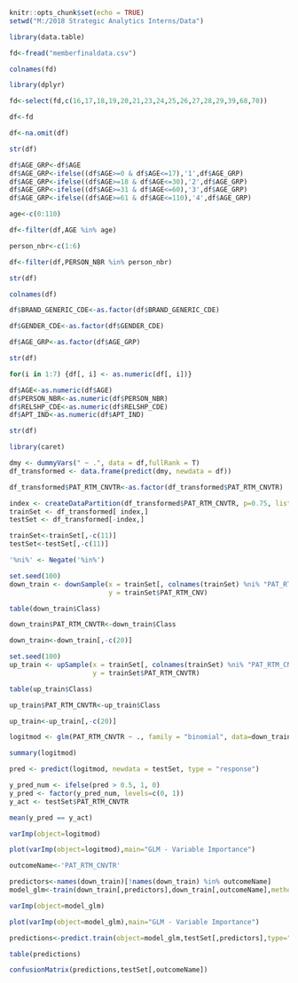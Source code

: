 
```{r setup, include=FALSE}
knitr::opts_chunk$set(echo = TRUE)
setwd("M:/2018 Strategic Analytics Interns/Data")
```
```{r}
library(data.table)
```

```{r}
fd<-fread("memberfinaldata.csv")
```


```{r}
colnames(fd)
```

```{r}
library(dplyr)

fd<-select(fd,c(16,17,18,19,20,21,23,24,25,26,27,28,29,39,68,70))


```

```{r}
df<-fd
```
```{r}
df<-na.omit(df)

str(df)
```

```{r}
df$AGE_GRP<-df$AGE
df$AGE_GRP<-ifelse((df$AGE>=0 & df$AGE<=17),'1',df$AGE_GRP)
df$AGE_GRP<-ifelse((df$AGE>=18 & df$AGE<=30),'2',df$AGE_GRP)
df$AGE_GRP<-ifelse((df$AGE>=31 & df$AGE<=60),'3',df$AGE_GRP)
df$AGE_GRP<-ifelse((df$AGE>=61 & df$AGE<=110),'4',df$AGE_GRP)
```
```{r}
age<-c(0:110)

df<-filter(df,AGE %in% age)
```

```{r}
person_nbr<-c(1:6)

df<-filter(df,PERSON_NBR %in% person_nbr)
```

```{r}
str(df)

colnames(df)

df$BRAND_GENERIC_CDE<-as.factor(df$BRAND_GENERIC_CDE)

df$GENDER_CDE<-as.factor(df$GENDER_CDE)

df$AGE_GRP<-as.factor(df$AGE_GRP)
```
```{r}
str(df)
```

```{r}
for(i in 1:7) {df[, i] <- as.numeric(df[, i])} 

df$AGE<-as.numeric(df$AGE)
df$PERSON_NBR<-as.numeric(df$PERSON_NBR)
df$RELSHP_CDE<-as.numeric(df$RELSHP_CDE)
df$APT_IND<-as.numeric(df$APT_IND)
```

```{r}
str(df)
```
```{r}
library(caret)
```

```{r}
dmy <- dummyVars(" ~ .", data = df,fullRank = T)
df_transformed <- data.frame(predict(dmy, newdata = df))
```

```{r}
df_transformed$PAT_RTM_CNVTR<-as.factor(df_transformed$PAT_RTM_CNVTR)
```

```{r}
index <- createDataPartition(df_transformed$PAT_RTM_CNVTR, p=0.75, list=FALSE)
trainSet <- df_transformed[ index,]
testSet <- df_transformed[-index,]
```
```{r}
trainSet<-trainSet[,-c(11)]
testSet<-testSet[,-c(11)]
```

```{r}
'%ni%' <- Negate('%in%')
```

```{r}
set.seed(100)
down_train <- downSample(x = trainSet[, colnames(trainSet) %ni% "PAT_RTM_CNVTR"],
                         y = trainSet$PAT_RTM_CNV)

```

```{r}
table(down_train$Class)

```

```{r}
down_train$PAT_RTM_CNVTR<-down_train$Class
```

```{r}
down_train<-down_train[,-c(20)]
```

```{r}
set.seed(100)
up_train <- upSample(x = trainSet[, colnames(trainSet) %ni% "PAT_RTM_CNVTR"],
                     y = trainSet$PAT_RTM_CNVTR)

```

```{r}
table(up_train$Class)

```

```{r}
up_train$PAT_RTM_CNVTR<-up_train$Class
```

```{r}
up_train<-up_train[,-c(20)]
```

```{r}
logitmod <- glm(PAT_RTM_CNVTR ~ ., family = "binomial", data=down_train)
```

```{r}
summary(logitmod)

```

```{r}
pred <- predict(logitmod, newdata = testSet, type = "response")
```

```{r}
y_pred_num <- ifelse(pred > 0.5, 1, 0)
y_pred <- factor(y_pred_num, levels=c(0, 1))
y_act <- testSet$PAT_RTM_CNVTR
```

```{r}
mean(y_pred == y_act)
```
```{r}
varImp(object=logitmod)

```

```{r}
plot(varImp(object=logitmod),main="GLM - Variable Importance")
```
```{r}
outcomeName<-'PAT_RTM_CNVTR'

```

```{r}
predictors<-names(down_train)[!names(down_train) %in% outcomeName]
model_glm<-train(down_train[,predictors],down_train[,outcomeName],method='glm')
```

```{r}
varImp(object=model_glm)

```

```{r}
plot(varImp(object=model_glm),main="GLM - Variable Importance")
```
```{r}
predictions<-predict.train(object=model_glm,testSet[,predictors],type="raw")
```

```{r}
table(predictions)
```

```{r}
confusionMatrix(predictions,testSet[,outcomeName])

```

